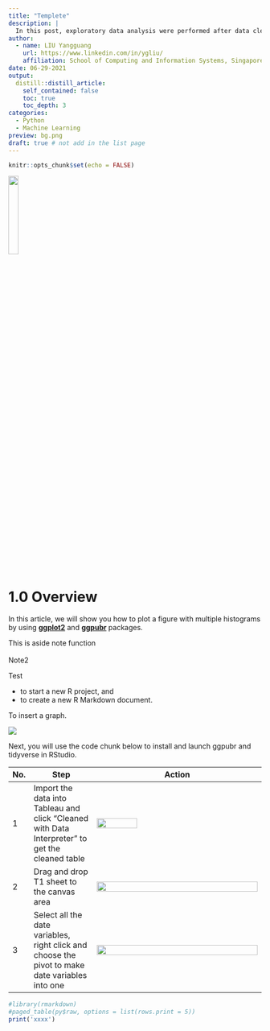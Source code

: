 ```yaml
---
title: "Templete"
description: |
  In this post, exploratory data analysis were performed after data cleaning. And some ensemble learning models were built and compared to predict taxi tip amount based on other trip information, geography location and timestamp data.
author:
  - name: LIU Yangguang
    url: https://www.linkedin.com/in/ygliu/
    affiliation: School of Computing and Information Systems, Singapore Management University
date: 06-29-2021
output:
  distill::distill_article:
    self_contained: false
    toc: true
    toc_depth: 3
categories:
  - Python
  - Machine Learning
preview: bg.png
draft: true # not add in the list page
---
```


<style> /* A floating TOC, but it's not suitable for long TOC*/
html {
  scroll-behavior: auto; /* change from smooth */
}
d-article {
    contain: none;
    overflow-x: hidden;
  }
#TOC {
  position: fixed; /* float will make the toc fixed */
  z-index: 50; /* priority when the elements overlap each other  */
  background: white;     /* or#ebebeb; */
  /* optional padding: 10px; border-radius: 5px; */
  }

/* Hide the ToC when resized to mobile or tablet:  480px, 768px, 900px */
@media screen and (max-width: 900px) { /* change from 900 */
#TOC {
    position: relative;
  }
}
</style>


```r
knitr::opts_chunk$set(echo = FALSE)
```


![](img/2.png){width=20%}


# 1.0 Overview

In this article, we will show you how to plot a figure with multiple histograms by using [**ggplot2**](https://ggplot2.tidyverse.org/) and [__ggpubr__](nyc_taxi_tip_for distill.html) packages. 

<aside>
This is aside note function
<br>
<br>
Note2
</aside>

Test

* to start a new R project, and
* to create a new R Markdown document.

To insert a graph.

![](img/image01.jpg)

Next, you will use the code chunk below to install and launch ggpubr and tidyverse in RStudio.



**No.** | **Step** | **Action**
-- | ------- | ------------------- 
1 | Import the data into Tableau and click "Cleaned with Data Interpreter" to get the cleaned table | ![](img/s1.png){width=50%}
2 | Drag and drop T1 sheet to the canvas area | ![](img/s2.png){width=100%}
3 | Select all the date variables, right click and choose the pivot to make date variables into one | ![](img/s3.png){width=100%}


```r
#library(rmarkdown)
#paged_table(py$raw, options = list(rows.print = 5))
print('xxxx')
```
